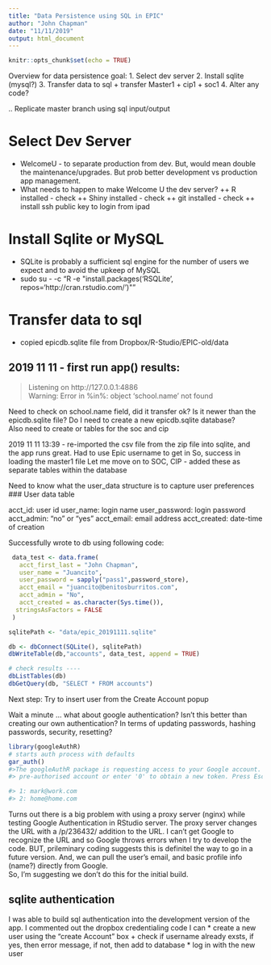 ```yaml
---
title: "Data Persistence using SQL in EPIC"
author: "John Chapman"
date: "11/11/2019"
output: html_document
---
```


```r
knitr::opts_chunk$set(echo = TRUE)
```

Overview for data persistence goal:
1. Select dev server
2. Install sqlite (mysql?)
3. Transfer data to sql
  + transfer Master1 
  + cip1
  + soc1
4. Alter any code?

.. Replicate master branch using sql input/output


# Select Dev Server

* WelcomeU - to separate production from dev.  But, would mean double the maintenance/upgrades. But prob better development vs production app management.
+ What needs to happen to make Welcome U the dev server?
++ R installed - check
++ Shiny installed - check
++ git installed - check
++ install ssh public key to login from ipad

# Install Sqlite or MySQL
* SQLite is probably a sufficient sql engine for the number of users we expect and to avoid the upkeep of MySQL
+ sudo su - -c "R -e \"install.packages('RSQLite', repos='http://cran.rstudio.com/')\""

# Transfer data to sql
* copied epicdb.sqlite file from Dropbox/R-Studio/EPIC-old/data

## 2019 11 11 - first run app() results:
> Listening on http://127.0.0.1:4886  
> Warning: Error in %in%: object 'school.name' not found

Need to check on school.name field, did it transfer ok?  Is it newer than the epicdb.sqlite file? Do I need to create a new epicdb.sqlite database?  
Also need to create or tables for the soc and cip

2019 11 11 13:39 - re-imported the csv file from the zip file into sqlite, and the app runs great.
Had to use Epic username to get in
So, success in loading the master1 file
Let me move on to SOC, CIP - added these as separate tables within the database

Need to know what the user_data structure is to capture user preferences
### User data table
<!-- Sources -->
<!-- https://github.com/datastorm-open/shinymanager -->
<!-- https://github.com/paulc91/shinyauthr -->

acct_id: user id
user_name: login name
user_password: login password
acct_admin: "no" or "yes"
acct_email: email address
acct_created: date-time of creation

Successfully wrote to db using following code:

```r


 data_test <- data.frame(
   acct_first_last = "John Chapman",
   user_name = "Juancito",
   user_password = sapply("pass1",password_store),
   acct_email = "juancito@benitosburritos.com",
   acct_admin = "No",
   acct_created = as.character(Sys.time()),
  stringsAsFactors = FALSE
 )

sqlitePath <- "data/epic_20191111.sqlite"

db <- dbConnect(SQLite(), sqlitePath)
dbWriteTable(db,"accounts", data_test, append = TRUE)

# check results ----
dbListTables(db)
dbGetQuery(db, "SELECT * FROM accounts")

```

Next step: Try to insert user from the Create Account popup 


Wait a minute ... what about google authentication?  Isn't this better than creating our own authentication? In terms of updating passwords, hashing passwords, security, resetting?  
```r
library(googleAuthR)
# starts auth process with defaults
gar_auth()
#>The googleAuthR package is requesting access to your Google account. Select a 
#> pre-authorised account or enter '0' to obtain a new token. Press Esc/Ctrl + C to abort.

#> 1: mark@work.com
#> 2: home@home.com
```


Turns out there is a big problem with using a proxy server (nginx) while testing Google Authentication in RStudio server.  The proxy server changes the URL with a /p/236432/ addition to the URL.  I can't get Google to recognize the URL and so Google throws errors when I try to develop the code.  BUT, prileminary coding suggests this is definitel the way to go in a future version.  And, we can pull the user's email, and basic profile info (name?) directly from Google.  
So, I'm suggesting we don't do this for the initial build.


## sqlite authentication
I was able to build sql authentication into the development version of the app.
I commented out the dropbox credentialing code
I can
* create a new user using the "create Account" box
+ check if username already exsts, if yes, then error message, if not, then add to database
* log in with the new user
